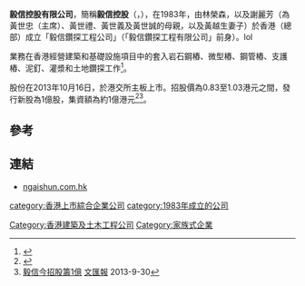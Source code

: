 '''毅信控股有限公司'''，簡稱'''毅信控股'''（'''{{lang-en|Ngai Shun Holdings Limited}}'''，{{hkex|1246}}），在1983年，由林榮森，以及謝麗芳（為黃世忠（主席）、黃世禮、黃世義及黃世誠的母親，以及黃越生妻子）於香港（總部）成立「毅信鑽探工程公司」（「毅信鑽探工程有限公司」前身）。lol

業務在香港經營建築和基礎設施項目中的套入岩石鋼樁、微型樁、鋼管樁、支護樁、泥釘、灌漿和土地鑽探工作<ref>{{Cite web |url=http://www.ngaishun.com.hk/business.php?cateId=15 |title=毅信控股有限公司簡介 |accessdate=2013-10-05 |archive-date=2013-10-07 |archive-url=https://web.archive.org/web/20131007043658/http://www.ngaishun.com.hk/business.php?cateId=15 |dead-url=no }}</ref>。

股份在2013年10月16日，於港交所主板上市。招股價為0.83至1.03港元之間，發行新股為1億股，集資額為約1億港元<ref>{{Cite web |url=http://www.hkexnews.hk/listedco/listconews/SEHK/2013/0930/LTN20130930050_C.pdf |title=毅信控股有限公司招股資料 |accessdate=2013-10-05 |archive-date=2019-10-31 |archive-url=https://web.archive.org/web/20191031112551/https://www1.hkexnews.hk/listedco/listconews/sehk/2013/0930/ltn20130930050_c.pdf |dead-url=no }}</ref><ref>[http://paper.wenweipo.com/2013/09/30/FI1309300007.htm 毅信今招股籌1億] {{Wayback|url=http://paper.wenweipo.com/2013/09/30/FI1309300007.htm |date=20160304074445 }}[[文汇报_(香港)|文匯報]] 2013-9-30</ref>。

==參考==
{{reflist}}

==連結==
*[http://www.ngaishun.com.hk ngaishun.com.hk] {{Wayback|url=http://www.ngaishun.com.hk/ |date=20190908185002 }}

[[category:香港上市綜合企業公司|category:香港上市綜合企業公司]]
[[Category:香港建築及土木工程公司|Category:香港建築及土木工程公司]]
[[category:1983年成立的公司|category:1983年成立的公司]]
[[Category:家族式企業|Category:家族式企業]]